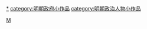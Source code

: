 {{hiddencat}}
[[Category:中国各朝代政府官员小作品|M]]
[[category:明朝官员|*]]
[[category:明朝政府小作品|category:明朝政府小作品]]
[[category:明朝政治人物小作品|category:明朝政治人物小作品]]